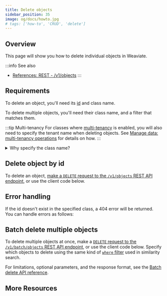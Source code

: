 ```yaml
---
title: Delete objects
sidebar_position: 35
image: og/docs/howto.jpg
# tags: ['how-to', 'CRUD', 'delete']
---
```



## Overview

This page will show you how to delete individual objects in Weaviate.

:::info See also
- [References: REST - /v1/objects](../api/rest/objects.md#delete-a-data-object)
:::


## Requirements

To delete an object, you'll need its [id](../api/graphql/additional-properties.md#id) and class name.

To delete multiple objects, you'll need their class name, and a filter that matches them.

:::tip Multi-tenancy
For classes where [multi-tenancy](../concepts/data.md#multi-tenancy) is enabled, you will also need to specify the tenant name when deleting objects. See [Manage data: multi-tenancy operations](./multi-tenancy.md) for details on how.
:::


<details>
  <summary>Why specify the class name?</summary>
  <RestObjectsCRUDClassnameNote/>
</details>


## Delete object by id

To delete an object, [make a `DELETE` request to the `/v1/objects` REST API endpoint](../api/rest/objects.md#delete-a-data-object), or use the client code below.

<Tabs groupId="languages">
  <TabItem value="py" label="Python">
    <FilteredTextBlock
      text={PyCode}
      startMarker="# START DeleteObject"
      endMarker="# END DeleteObject"
      language="py"
    />
  </TabItem>

  <TabItem value="js" label="TypeScript">
    <FilteredTextBlock
      text={TSCode}
      startMarker="// START DeleteObject"
      endMarker="// END DeleteObject"
      language="ts"
    />
  </TabItem>
</Tabs>


## Error handling

If the id doesn't exist in the specified class, a 404 error will be returned. You can handle errors as follows:

<Tabs groupId="languages">
  <TabItem value="py" label="Python">
    <FilteredTextBlock
      text={PyCode}
      startMarker="# START DeleteError"
      endMarker="# END DeleteError"
      language="py"
    />
  </TabItem>

  <TabItem value="js" label="TypeScript">
    <FilteredTextBlock
      text={TSCode}
      startMarker="// START DeleteError"
      endMarker="// END DeleteError"
      language="ts"
    />
  </TabItem>
</Tabs>


## Batch delete multiple objects

To delete multiple objects at once, make a [`DELETE` request to the `/v1/batch/objects` REST API endpoint](../api/rest/batch.md#batch-delete), or use the client code below. Specify which objects to delete using the same kind of [`where` filter](../search/similarity.md) used in similarity search.

For limitations, optional parameters, and the response format, see the [Batch delete API reference](../api/rest/batch.md#batch-delete).


<Tabs groupId="languages">
  <TabItem value="py" label="Python">
    <FilteredTextBlock
      text={PyCode}
      startMarker="# START DeleteBatch"
      endMarker="# END DeleteBatch"
      language="py"
    />
  </TabItem>

  <TabItem value="js" label="TypeScript">
    <FilteredTextBlock
      text={TSCode}
      startMarker="// START DeleteBatch"
      endMarker="// END DeleteBatch"
      language="ts"
    />
  </TabItem>
</Tabs>


## More Resources


<DocsMoreResources />
